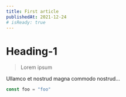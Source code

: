 ```yaml
---
title: First article
publishedAt: 2021-12-24
# isReady: true
---
```

# Heading-1

> Lorem ipsum

Ullamco et nostrud magna commodo nostrud... 

```js
const foo = "foo"
```

